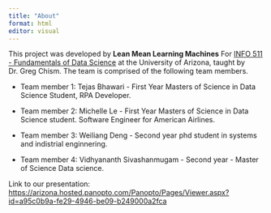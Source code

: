 ```yaml
---
title: "About"
format: html
editor: visual
---
```


This project was developed by **Lean Mean Learning Machines** For [INFO 511 - Fundamentals of Data Science](https://datasciaz.netlify.app/) at the University of Arizona, taught by Dr. Greg Chism. The team is comprised of the following team members.

-   Team member 1: Tejas Bhawari - First Year Masters of Science in Data Science Student, RPA Developer.

-   Team member 2: Michelle Le - First Year Masters of Science in Data Science student. Software Engineer for American Airlines.

-   Team member 3: Weiliang Deng - Second year phd student in systems and indistrial enginnering.

-   Team member 4: Vidhyananth Sivashanmugam - Second year - Master of Science Data science.

Link to our presentation: <https://arizona.hosted.panopto.com/Panopto/Pages/Viewer.aspx?id=a95c0b9a-fe29-4946-be09-b249000a2fca>